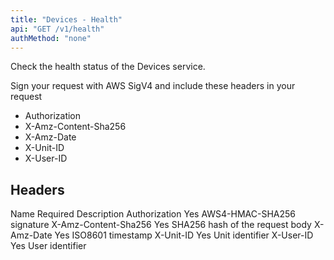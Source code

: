 ```yaml
---
title: "Devices - Health"
api: "GET /v1/health"
authMethod: "none"
---
```


Check the health status of the Devices service.

<Note>
  Sign your request with AWS SigV4 and include these headers in your request

  - Authorization
  - X-Amz-Content-Sha256
  - X-Amz-Date
  - X-Unit-ID
  - X-User-ID
</Note>

## Headers

<Table>
  <Table.Head>
    <Table.Row>
      <Table.Header>Name</Table.Header>
      <Table.Header>Required</Table.Header>
      <Table.Header>Description</Table.Header>
    </Table.Row>
  </Table.Head>
  <Table.Body>
    <Table.Row>
      <Table.Cell>Authorization</Table.Cell>
      <Table.Cell>Yes</TableCell>
      <Table.Cell>AWS4-HMAC-SHA256 signature</TableCell>
    </Table.Row>
    <Table.Row>
      <Table.Cell>X-Amz-Content-Sha256</Table.Cell>
      <Table.Cell>Yes</TableCell>
      <Table.Cell>SHA256 hash of the request body</TableCell>
    </Table.Row>
    <Table.Row>
      <Table.Cell>X-Amz-Date</Table.Cell>
      <Table.Cell>Yes</TableCell>
      <Table.Cell>ISO8601 timestamp</TableCell>
    </Table.Row>
    <Table.Row>
      <Table.Cell>X-Unit-ID</TableCell>
      <Table.Cell>Yes</TableCell>
      <Table.Cell>Unit identifier</TableCell>
    </Table.Row>
    <Table.Row>
      <Table.Cell>X-User-ID</TableCell>
      <Table.Cell>Yes</TableCell>
      <Table.Cell>User identifier</TableCell>
    </Table.Row>
  </Table.Body>
</Table>